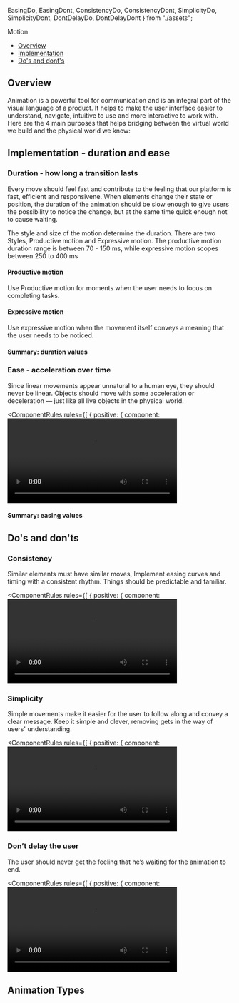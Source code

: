   EasingDo,
  EasingDont,
  ConsistencyDo,
  ConsistencyDont,
  SimplicityDo,
  SimplicityDont,
  DontDelayDo,
  DontDelayDont
} from "./assets";

<Meta title="Foundations/Motion" />

<ComponentName withFoundationBackground>Motion</ComponentName>

- [Overview](#overview)
- [Implementation](#implementation---duration-and-ease)
- [Do's and dont's](do's-and-don'ts)

## Overview

Animation is a powerful tool for communication and is an integral part of the visual language of a product. It helps to make the user interface easier to understand, navigate, intuitive to use and more interactive to work with. Here are the 4 main purposes that helps bridging between the virtual world we build and the physical world we know:

<AnimationOverviews />

## Implementation - duration and ease

### Duration - how long a transition lasts

Every move should feel fast and contribute to the feeling that our platform is fast, efficient and responsivene.
When elements change their state or position, the duration of the animation should be slow enough to give users the possibility to notice the change, but at the same time quick enough not to cause waiting.

The style and size of the motion determine the duration. There are two Styles, Productive motion and Expressive motion. The productive motion duration range is between 70 - 150 ms, while expressive motion scopes between 250 to 400 ms

#### Productive motion

Use Productive motion for moments when the user needs to focus on completing tasks.

<DurationProductiveTokens />

#### Expressive motion

Use expressive motion when the movement itself conveys a meaning that the user needs to be noticed.

<DurationExpressiveTokens />

#### Summary: duration values

<DurationTokenTable />

### Ease - acceleration over time

Since linear movements appear unnatural to a human eye, they should never be linear. Objects should move with some acceleration or deceleration — just like all live objects in the physical world.

<ComponentRules
  rules={[
    {
      positive: {
        component: <video height="190px" src={EasingDo} controls loop />,
        description: "Using ease to make movement feel natural."
      },
      negative: {
        component: <video height="190px" src={EasingDont} controls loop />,
        description: "Linear motion feels mechanical and unnatural."
      }
    }
  ]}
/>

<EasingOverviews />

#### Summary: easing values

<EasingTokenTable />

## Do's and don'ts

### Consistency

Similar elements must have similar moves, Implement easing curves and timing with a consistent rhythm.
Things should be predictable and familiar.

<ComponentRules
  rules={[
    {
      positive: {
        component: <video height="190px" src={ConsistencyDo} controls loop />,
        description: "Using ease to make movement feel natural."
      },
      negative: {
        component: <video height="190px" src={ConsistencyDont} controls loop />,
        description: "Linear motion feels mechanical and unnatural."
      }
    }
  ]}
/>

### Simplicity

Simple movements make it easier for the user to follow along and convey a clear message. Keep it simple and clever, removing gets in the way of users' understanding.

<ComponentRules
  rules={[
    {
      positive: {
        component: <video height="190px" src={SimplicityDo} controls loop />,
        description: "Use only one primary action within a single view."
      },
      negative: {
        component: <video height="190px" src={SimplicityDont} controls loop />,
        description: "Don’t use multiple primary buttons within a single view."
      }
    }
  ]}
/>

### Don’t delay the user

The user should never get the feeling that he’s waiting for the animation to end.

<ComponentRules
  rules={[
    {
      positive: {
        component: <video height="190px" src={DontDelayDo} controls loop />,
        description: "Use only one primary action within a single view."
      },
      negative: {
        component: <video height="190px" src={DontDelayDont} controls loop />,
        description: "Don’t use multiple primary buttons within a single view."
      }
    }
  ]}
/>

## Animation Types

<AnimationTypes />
